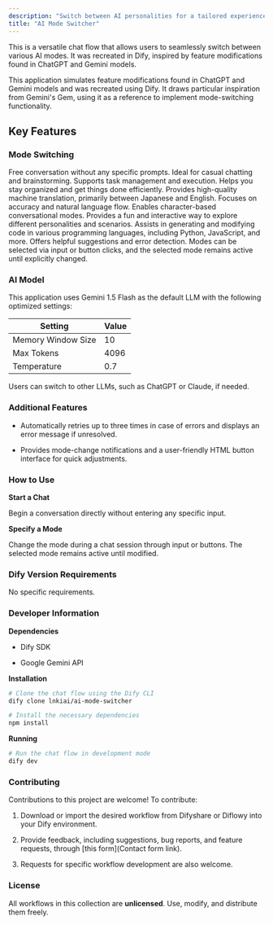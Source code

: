 ```yaml
---
description: "Switch between AI personalities for a tailored experience."
title: "AI Mode Switcher"
---
```


This is a versatile chat flow that allows users to seamlessly switch between various AI modes. It was recreated in Dify, inspired by feature modifications found in ChatGPT and Gemini models.

<Info>
  This application simulates feature modifications found in ChatGPT and Gemini models and was recreated using Dify. It draws particular inspiration from Gemini's Gem, using it as a reference to implement mode-switching functionality.
</Info>

## Key Features

### Mode Switching

<Tabs>
  <Tab title="Default">
    Free conversation without any specific prompts. Ideal for casual chatting and brainstorming.
  </Tab>

  <Tab title="AI Task">
    Supports task management and execution. Helps you stay organized and get things done efficiently.
  </Tab>

  <Tab title="AI M.T.">
    Provides high-quality machine translation, primarily between Japanese and English. Focuses on accuracy and natural language flow.
  </Tab>

  <Tab title="AI Chat">
    Enables character-based conversational modes. Provides a fun and interactive way to explore different personalities and scenarios.
  </Tab>

  <Tab title="AI Code">
    Assists in generating and modifying code in various programming languages, including Python, JavaScript, and more. Offers helpful suggestions and error detection.
  </Tab>
</Tabs>

<Note>
  Modes can be selected via input or button clicks, and the selected mode remains active until explicitly changed.
</Note>

### AI Model

This application uses Gemini 1.5 Flash as the default LLM with the following optimized settings:

| Setting            | Value |
| ------------------ | ----- |
| Memory Window Size | 10    |
| Max Tokens         | 4096  |
| Temperature        | 0.7   |

<Info>
  Users can switch to other LLMs, such as ChatGPT or Claude, if needed.
</Info>

### Additional Features

* Automatically retries up to three times in case of errors and displays an error message if unresolved.

* Provides mode-change notifications and a user-friendly HTML button interface for quick adjustments.

### How to Use

**Start a Chat**

Begin a conversation directly without entering any specific input.

**Specify a Mode**

Change the mode during a chat session through input or buttons. The selected mode remains active until modified.

### Dify Version Requirements

No specific requirements.

### Developer Information

**Dependencies**

* Dify SDK

* Google Gemini API

**Installation**

```bash
# Clone the chat flow using the Dify CLI
dify clone lnkiai/ai-mode-switcher

# Install the necessary dependencies
npm install
```

**Running**

```bash
# Run the chat flow in development mode
dify dev
```

### Contributing

Contributions to this project are welcome! To contribute:

1. Download or import the desired workflow from Difyshare or Diflowy into your Dify environment.

2. Provide feedback, including suggestions, bug reports, and feature requests, through \[this form]\(Contact form link).

3. Requests for specific workflow development are also welcome.

### License

All workflows in this collection are **unlicensed**. Use, modify, and distribute them freely.